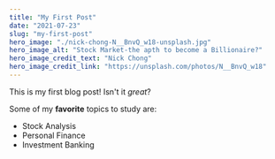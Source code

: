 ```yaml
---
title: "My First Post"
date: "2021-07-23"
slug: "my-first-post"
hero_image: "./nick-chong-N__BnvQ_w18-unsplash.jpg"
hero_image_alt: "Stock Market-the apth to become a Billionaire?"
hero_image_credit_text: "Nick Chong"
hero_image_credit_link: "https://unsplash.com/photos/N__BnvQ_w18"
---
```


This is my first blog post! Isn't it *great*?

Some of my **favorite** topics to study are:

* Stock Analysis
* Personal Finance
* Investment Banking
